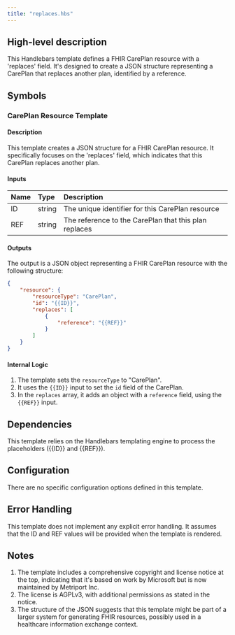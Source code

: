 ```yaml
---
title: "replaces.hbs"
---
```


## High-level description
This Handlebars template defines a FHIR CarePlan resource with a 'replaces' field. It's designed to create a JSON structure representing a CarePlan that replaces another plan, identified by a reference.

## Symbols

### CarePlan Resource Template
#### Description
This template creates a JSON structure for a FHIR CarePlan resource. It specifically focuses on the 'replaces' field, which indicates that this CarePlan replaces another plan.

#### Inputs
| Name | Type | Description |
|:-----|:-----|:------------|
| ID   | string | The unique identifier for this CarePlan resource |
| REF  | string | The reference to the CarePlan that this plan replaces |

#### Outputs
The output is a JSON object representing a FHIR CarePlan resource with the following structure:
```json
{
    "resource": {
        "resourceType": "CarePlan",
        "id": "{{ID}}",
        "replaces": [
            {
                "reference": "{{REF}}"
            }
        ]
    }
}
```

#### Internal Logic
1. The template sets the `resourceType` to "CarePlan".
2. It uses the `{{ID}}` input to set the `id` field of the CarePlan.
3. In the `replaces` array, it adds an object with a `reference` field, using the `{{REF}}` input.

## Dependencies
This template relies on the Handlebars templating engine to process the placeholders ({{ID}} and {{REF}}).

## Configuration
There are no specific configuration options defined in this template.

## Error Handling
This template does not implement any explicit error handling. It assumes that the ID and REF values will be provided when the template is rendered.

## Notes
1. The template includes a comprehensive copyright and license notice at the top, indicating that it's based on work by Microsoft but is now maintained by Metriport Inc.
2. The license is AGPLv3, with additional permissions as stated in the notice.
3. The structure of the JSON suggests that this template might be part of a larger system for generating FHIR resources, possibly used in a healthcare information exchange context.